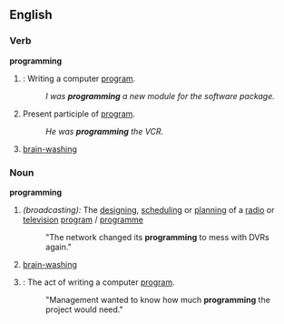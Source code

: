 ==English==

===Verb===
'''programming'''
# {{cattag|computing}}: Writing a computer [[program]].
#:''I was '''programming''' a new module for the software package.''
# Present participle of [[program]].
#:''He was '''programming''' the VCR.''
# [[brain-washing]]

===Noun===
'''programming'''
# ''(broadcasting):'' The [[designing]], [[scheduling]] or [[planning]] of a [[radio]] or [[television]] [[program]] / [[programme]]
#:"The network changed its '''programming''' to mess with DVRs again."
# [[brain-washing]]
# {{cattag|computing}}: The act of writing a computer [[program]].
#:"Management wanted to know how much '''programming''' the project would need."